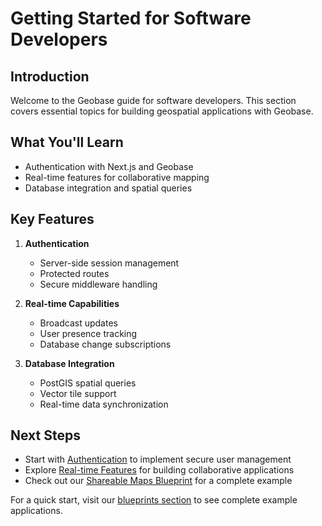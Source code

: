 # Getting Started for Software Developers

## Introduction
Welcome to the Geobase guide for software developers. This section covers essential topics for building geospatial applications with Geobase.

## What You'll Learn
- Authentication with Next.js and Geobase
- Real-time features for collaborative mapping
- Database integration and spatial queries

## Key Features
1. **Authentication**
   - Server-side session management
   - Protected routes
   - Secure middleware handling

2. **Real-time Capabilities**
   - Broadcast updates
   - User presence tracking
   - Database change subscriptions

3. **Database Integration**
   - PostGIS spatial queries
   - Vector tile support
   - Real-time data synchronization

## Next Steps
- Start with [Authentication](./auth) to implement secure user management
- Explore [Real-time Features](./realtime) for building collaborative applications
- Check out our [Shareable Maps Blueprint](/blueprints/shareable-maps-nextjs) for a complete example

For a quick start, visit our [blueprints section](/blueprints) to see complete example applications.